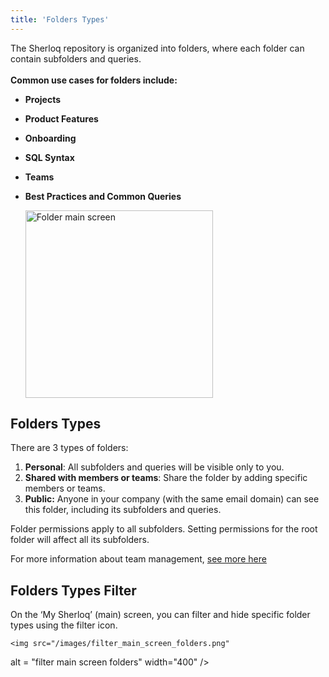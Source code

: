 ```yaml
---
title: 'Folders Types'
---
```

The Sherloq repository is organized into folders, where each folder can contain subfolders and queries. <br></br>
**Common use cases for folders include:**

- **Projects**
- **Product Features**
- **Onboarding**
- **SQL Syntax**
- **Teams**
- **Best Practices and Common Queries**

  <img src="/images/folder_main.png" 
   alt = "Folder main screen"
   width="300" />


## Folders Types
There are  3 types of folders:

1. **Personal**: All subfolders and queries will be visible only to you.
2. **Shared with members or teams**: Share the folder by adding specific members or teams.
3. **Public:** Anyone in your company (with the same email domain) can see this folder, including its subfolders and queries.

<Note> Folder permissions apply to all subfolders. Setting permissions for the root folder will affect all its subfolders.</Note>

<Note> For more information about team management, [see more here](/team_management)</Note>


## Folders Types Filter

   On the ‘My Sherloq’ (main) screen, you can filter and hide specific folder types using the filter icon.

    <img src="/images/filter_main_screen_folders.png" 
   alt = "filter main screen folders"
   width="400" />
